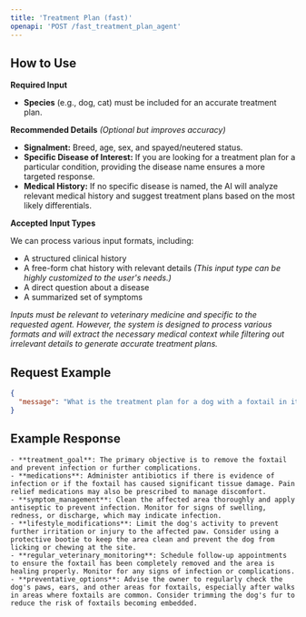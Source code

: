 ```yaml
---
title: 'Treatment Plan (fast)'
openapi: 'POST /fast_treatment_plan_agent'
---
```



## How to Use

**Required Input**
- **Species** (e.g., dog, cat) must be included for an accurate treatment plan.

**Recommended Details** *(Optional but improves accuracy)*
- **Signalment:** Breed, age, sex, and spayed/neutered status.
- **Specific Disease of Interest:** If you are looking for a treatment plan for a particular condition, providing the disease name ensures a more targeted response.
- **Medical History:** If no specific disease is named, the AI will analyze relevant medical history and suggest treatment plans based on the most likely differentials.

**Accepted Input Types**

We can process various input formats, including:
- A structured clinical history
- A free-form chat history with relevant details *(This input type can be highly customized to the user's needs.)*
- A direct question about a disease 
- A summarized set of symptoms

*Inputs must be relevant to veterinary medicine and specific to the requested agent. However, the system is designed to process various formats and will extract the necessary medical context while filtering out irrelevant details to generate accurate treatment plans.*

## Request Example

```json
{
  "message": "What is the treatment plan for a dog with a foxtail in its paw?"
}
```

## Example Response

```text
- **treatment_goal**: The primary objective is to remove the foxtail and prevent infection or further complications.
- **medications**: Administer antibiotics if there is evidence of infection or if the foxtail has caused significant tissue damage. Pain relief medications may also be prescribed to manage discomfort.
- **symptom_management**: Clean the affected area thoroughly and apply antiseptic to prevent infection. Monitor for signs of swelling, redness, or discharge, which may indicate infection.
- **lifestyle_modifications**: Limit the dog's activity to prevent further irritation or injury to the affected paw. Consider using a protective bootie to keep the area clean and prevent the dog from licking or chewing at the site.
- **regular_veterinary_monitoring**: Schedule follow-up appointments to ensure the foxtail has been completely removed and the area is healing properly. Monitor for any signs of infection or complications.
- **preventative_options**: Advise the owner to regularly check the dog's paws, ears, and other areas for foxtails, especially after walks in areas where foxtails are common. Consider trimming the dog's fur to reduce the risk of foxtails becoming embedded.
```